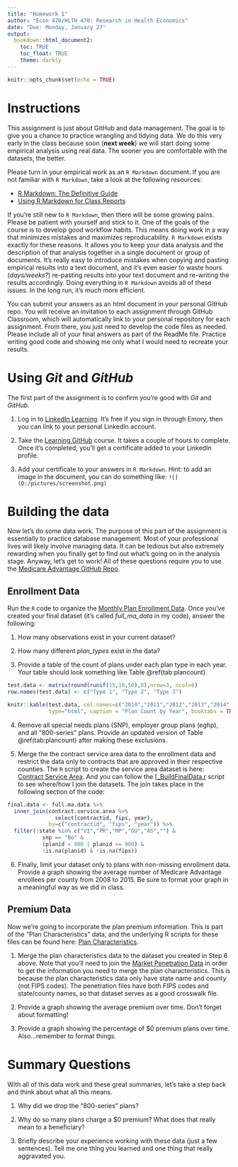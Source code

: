 ```yaml
---
title: "Homework 1"
author: "Econ 470/HLTH 470: Research in Health Economics"
date: "Due: Monday, January 27"
output: 
  bookdown::html_document2:
    toc: TRUE
    toc_float: TRUE
    theme: darkly
---
```


```r
knitr::opts_chunk$set(echo = TRUE)

```

# Instructions
This assignment is just about GitHub and data management. The goal is to give you a chance to practice wrangling and tidying data. We do this very early in the class because soon (**next week**) we will start doing some empirical analysis using real data. The sooner you are comfortable with the datasets, the better.

Please turn in your empirical work as an `R Markdown` document. If you are not familiar with `R Markdown`, take a look at the following resources:

- [R Markdown: The Definitive Guide](https://bookdown.org/yihui/rmarkdown/)
- [Using R Markdown for Class Reports](https://www.stat.cmu.edu/~cshalizi/rmarkdown/)

If you're still new to `R Markdown`, then there will be some growing pains. Please be patient with yourself and stick to it. One of the goals of the course is to develop good workflow habits. This means doing work in a way that minimizes mistakes and maximizes reproducability. `R Markdown` exists exactly for these reasons. It allows you to keep your data analysis and the description of that analysis together in a single document or group of documents. It's really easy to introduce mistakes when copying and pasting empirical results into a text document, and it's even easier to waste hours (*days/weeks?*) re-pasting results into your text document and re-writing the results accordingly. Doing everything in `R Markdown` avoids all of these issues. In the long run, it's much more efficient.

You can submit your answers as an html document in your personal GitHub repo. You will receive an invitation to each assignment through GitHub Classroom, which will automatically link to your personal repository for each assignment. From there, you just need to develop the code files as needed. Please include all of your final answers as part of the ReadMe file. Practice writing good code and showing me only what I would need to recreate your results.


# Using *Git* and *GitHub*
The first part of the assignment is to confirm you're good with *Git* and *GitHub*. 

1. Log in to [LinkedIn Learning](https://www.linkedin.com/learning/). It's free if you sign in through Emory, then you can link to your personal LinkedIn account. 

2. Take the [Learning GitHub](https://www.linkedin.com/learning/learning-github?u=2149178) course. It takes a couple of hours to complete. Once it's completed, you'll get a certificate added to your LinkedIn profile. 

3. Add your certificate to your answers in `R Markdown`. Hint: to add an image in the document, you can do something like: `![](D:/pictures/screenshot.png)`


# Building the data
Now let's do some data work. The purpose of this part of the assignment is essentially to practice database management. Most of your professional lives will likely involve managing data. It can be tedious but also extremely rewarding when you finally get to find out what's going on in the analysis stage. Anyway, let's get to work! All of these questions require you to use the [Medicare Advantage GitHub Repo](https://github.com/imccart/Medicare-Advantage).


## Enrollment Data
Run the `R` code to organize the [Monthly Plan Enrollment Data](https://github.com/imccart/Medicare-Advantage/blob/master/R_code/1_Plan_Data.R). Once you've created your final dataset (it's called *full_ma_data* in my code), answer the following:

1. How many observations exist in your current dataset? 

2. How many different *plan_types* exist in the data?

3. Provide a table of the count of plans under each plan type in each year. Your table should look something like Table \@ref(tab:plancount).

```r
test.data <- matrix(round(runif(15,10,50),0),nrow=3, ncol=6)
row.names(test.data) <- c("Type 1", "Type 2", "Type 3")
```

```r
knitr::kable(test.data, col.names=c("2010","2011","2012","2013","2014","2015"),
             type="html", caption = "Plan Count by Year", booktabs = TRUE)
```

4. Remove all special needs plans (SNP), employer group plans (eghp), and all "800-series" plans. Provide an updated version of Table \@ref(tab:plancount) after making these exclusions.

5. Merge the the contract service area data to the enrollment data and restrict the data only to contracts that are approved in their respective counties. The `R` script to create the service area dataset is here: [Contract Service Area](https://github.com/imccart/Medicare-Advantage/blob/master/R_code/1_Plan_Data.R). And you can follow the [[_BuildFinalData.r](https://github.com/imccart/Medicare-Advantage/blob/master/R_code/_BuildFinalData.R) script to see where/how I join the datasets. The join takes place in the following section of the code:

```r
final.data <- full.ma.data %>%
  inner_join(contract.service.area %>% 
               select(contractid, fips, year), 
             by=c("contractid", "fips", "year")) %>%
  filter(!state %in% c("VI","PR","MP","GU","AS","") &
           snp == "No" &
           (planid < 800 | planid >= 900) &
           !is.na(planid) & !is.na(fips))
```

6. Finally, limit your dataset only to plans with non-missing enrollment data. Provide a graph showing the average number of Medicare Advantage enrollees per county from 2008 to 2015. Be sure to format your graph in a meaningful way as we did in class.

## Premium Data
Now we're going to incorporate the plan premium information. This is part of the "Plan Characteristics" data, and the underlying R scripts for these files can be found here: [Plan Characteristics](https://github.com/imccart/Medicare-Advantage/blob/master/R_code/2_Plan_Characteristics.R).

1. Merge the plan characteristics data to the dataset you created in Step 6 above. Note that you'll need to join the [Market Penetration Data](https://github.com/imccart/Medicare-Advantage/blob/master/R_code/4_Penetration_Files.R) in order to get the information you need to merge the plan characteristics. This is because the plan characteristics data only have state name and county (not FIPS codes). The penetration files have both FIPS codes and state/county names, so that dataset serves as a good crosswalk file.

2. Provide a graph showing the average premium over time. Don't forget about formatting!

3. Provide a graph showing the percentage of $0 premium plans over time. Also...remember to format things.

# Summary Questions
With all of this data work and these great summaries, let's take a step back and think about what all this means.

1. Why did we drop the "800-series" plans?

2. Why do so many plans charge a $0 premium? What does that really mean to a beneficiary?

3. Briefly describe your experience working with these data (just a few sentences). Tell me one thing you learned and one thing that really aggravated you.
